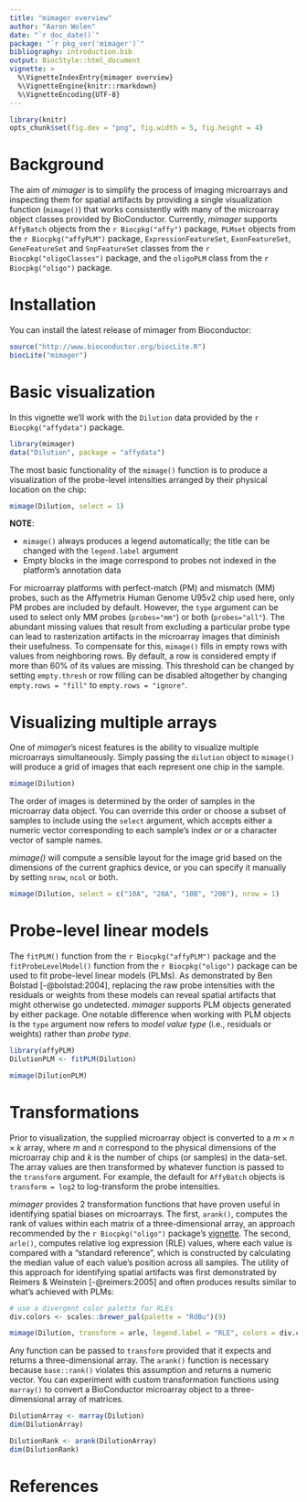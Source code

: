 ```yaml
---
title: "mimager overview"
author: "Aaron Wolen"
date: "`r doc_date()`"
package: "`r pkg_ver('mimager')`"
bibliography: introduction.bib
output: BiocStyle::html_document
vignette: >
  %\VignetteIndexEntry{mimager overview}
  %\VignetteEngine{knitr::rmarkdown}
  %\VignetteEncoding{UTF-8}
---
```


```r
library(knitr)
opts_chunk$set(fig.dev = "png", fig.width = 5, fig.height = 4)
```


# Background

The aim of *mimager* is to simplify the process of imaging microarrays and inspecting them for spatial artifacts by providing a single visualization function (`mimage()`) that works consistently with many of the microarray object classes provided by BioConductor. Currently, *mimager* supports `AffyBatch` objects from the `r Biocpkg("affy")` package, `PLMset` objects from the `r Biocpkg("affyPLM")` package, `ExpressionFeatureSet`, `ExonFeatureSet`, `GeneFeatureSet` and `SnpFeatureSet` classes from the `r Biocpkg("oligoClasses")` package, and the `oligoPLM` class from the `r Biocpkg("oligo")` package.

# Installation

You can install the latest release of mimager from Bioconductor:

```r
source("http://www.bioconductor.org/biocLite.R")
biocLite("mimager")
```

# Basic visualization

In this vignette we'll work with the `Dilution` data provided by the `r Biocpkg("affydata")` package.

```r
library(mimager)
data("Dilution", package = "affydata")
```

The most basic functionality of the `mimage()` function is to produce a visualization of the probe-level intensities arranged by their physical location on the chip:

```r
mimage(Dilution, select = 1)
```

**NOTE**:

* `mimage()` always produces a legend automatically; the title can be changed with the `legend.label` argument
* Empty blocks in the image correspond to probes not indexed in the platform's annotation data

For microarray platforms with perfect-match (PM) and mismatch (MM) probes, such as the Affymetrix Human Genome U95v2 chip used here, only PM probes are included by default. However, the `type` argument can be used to select only MM probes (`probes="mm"`) or both (`probes="all"`). The abundant missing values that result from excluding a particular probe type can lead to rasterization artifacts in the microarray images that diminish their usefulness. To compensate for this, `mimage()` fills in empty rows with values from neighboring rows. By default, a row is considered empty if more than 60% of its values are missing. This threshold can be changed by setting `empty.thresh` or row filling can be disabled altogether by changing `empty.rows = "fill"` to `empty.rows = "ignore"`.


# Visualizing multiple arrays

One of *mimager*'s nicest features is the ability to visualize multiple microarrays simultaneously. Simply passing the `dilution` object to `mimage()` will produce a grid of images that each represent one chip in the sample.

```r
mimage(Dilution)
```

The order of images is determined by the order of samples in the microarray data object. You can override this order or choose a subset of samples to include using the `select` argument, which accepts either a numeric vector corresponding to each sample's index *or* or a character vector of sample names.

*mimage()* will compute a sensible layout for the image grid based on the dimensions of the current graphics device, or you can specify it manually by setting `nrow`, `ncol` or both.

```r
mimage(Dilution, select = c("10A", "20A", "10B", "20B"), nrow = 1)
```


# Probe-level linear models

The `fitPLM()` function from the `r Biocpkg("affyPLM")` package and the `fitProbeLevelModel()` function from the `r Biocpkg("oligo")` package can be used to fit probe-level linear models (PLMs). As demonstrated by Ben Bolstad [-@bolstad:2004], replacing the raw probe intensities with the residuals or weights from these models can reveal spatial artifacts that might otherwise go undetected. *mimager* supports PLM objects generated by either package. One notable difference when working with PLM objects is the `type` argument now refers to *model value type* (i.e., residuals or weights) rather than *probe type*.

```r
library(affyPLM)
DilutionPLM <- fitPLM(Dilution)

mimage(DilutionPLM)
```


# Transformations

Prior to visualization, the supplied microarray object is converted to a $m \times n \times k$ array, where $m$ and $n$ correspond to the physical dimensions of the microarray chip and $k$ is the number of chips (or samples) in the data-set. The array values are then transformed by whatever function is passed to the `transform` argument. For example, the default for `AffyBatch` objects is `transform = log2` to log-transform the probe intensities.

*mimager* provides 2 transformation functions that have proven useful in identifying spatial biases on microarrays. The first, `arank()`, computes the rank of values within each matrix of a three-dimensional array, an approach recommended by the `r Biocpkg("oligo")` package's [vignette](http://bioconductor.org/packages/release/bioc/vignettes/oligo/inst/doc/oug.pdf). The second, `arle()`, computes relative log expression (RLE) values, where each value is compared with a "standard reference", which is constructed by calculating the median value of each value's position across all samples. The utility of this approach for identifying spatial artifacts was first demonstrated by Reimers & Weinstein [-@reimers:2005] and often produces results similar to what's achieved with PLMs:

```r
# use a divergent color palette for RLEs
div.colors <- scales::brewer_pal(palette = "RdBu")(9)

mimage(Dilution, transform = arle, legend.label = "RLE", colors = div.colors)
```

Any function can be passed to `transform` provided that it expects and returns a three-dimensional array. The `arank()` function is necessary because `base::rank()` violates this assumption and returns a numeric vector. You can experiment with custom transformation functions using `marray()` to convert a BioConductor microarray object to a three-dimensional array of matrices.

```r
DilutionArray <- marray(Dilution)
dim(DilutionArray)
```

```r
DilutionRank <- arank(DilutionArray)
dim(DilutionRank)
```


# References
